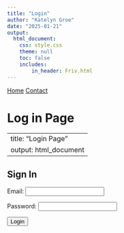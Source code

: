 ```yaml
---
title: "Login"
author: "Katelyn Groe"
date: "2025-01-21"
output:
  html_document:
    css: style.css
    theme: null
    toc: false
    includes: 
        in_header: Friv.html
---
```


<nav>
  <a href="index.html">Home</a>
  <a href="contact.html">Contact</a>
</nav>

# Log in Page

---
title: "Login Page"
output: html_document
---

<h2>Sign In</h2>

<label for="email">Email:</label>
<input type="email" id="email" required><br>

<label for="password">Password:</label>
<input type="password" id="password" required><br>

<button onclick="checkLogin()">Login</button>

<script>
// Define users with their emails, passwords, and assigned pages
const users = {
  "kgroe@iastate.edu": { password: "kgroe", page: "rhuffman.html" },
  "user2@example.com": { password: "password2", page: "user2.html" },
  "user3@example.com": { password: "password3", page: "user3.html" },
  // Add up to 25 users here
};

// Function to check email & password and redirect to assigned page
function checkLogin() {
  var email = document.getElementById("email").value.trim().toLowerCase();
  var password = document.getElementById("password").value;

  if (users.hasOwnProperty(email) && users[email].password === password) {
    localStorage.setItem("access", email); // Store email as session token
    window.location.href = users[email].page; // Redirect to user page
  } else {
    alert("Incorrect email or password. Try again.");
  }
}
</script>

